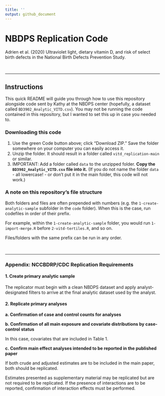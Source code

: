 ```yaml
---
title: ''
output: github_document
---
```

# NBDPS Replication Code

Adrien et al. (2020) Ultraviolet light, dietary vitamin D, and risk of select birth defects in the National Birth Defects Prevention Study.

<br> 

***

## Instructions

This quick README will guide you through how to use this repository alongside code sent by Kathy at the NBDPS center (hopefully, a dataset called `BD3902_Analytic_VITD.csv`). You may not be running the code contained in this repository, but I wanted to set this up in case you needed to.

### Downloading this code

1.  Use the green Code button above; click "Download ZIP." Save the folder somewhere on your computer you can easily access it.
2.  Unzip the folder. It should result in a folder called `vitd_replication-main` or similar.
3.  IMPORTANT: Add a folder called `data` to the unzipped folder. **Copy the `BD3902_Analytic_VITD.csv` file into it.** (If you do not name the folder `data` - all lowercase! - or don't put it in the main folder, this code will not work.)

### A note on this repository's file structure

Both folders and files are often prepended with numbers (e.g. the `1-create-analytic-sample` subfolder in the `code` folder). When this is the case, run codefiles in order of their prefix. 

For example, within the `1-create-analytic-sample` folder, you would run `1-import-merge.R` before `2-vitd-tertiles.R`, and so on.

Files/folders with the same prefix can be run in any order.

<br>

***

### Appendix: NCCBDRP/CDC Replication Requirements

#### 1. Create primary analytic sample

The replicator must begin with a clean NBDPS dataset and apply analyst-designated filters to arrive at the final analytic dataset used by the analyst.

#### 2. Replicate primary analyses

**a. Confirmation of case and control counts for analyses**

**b. Confirmation of all main exposure and covariate distributions by case-control status**

In this case, covariates that are included in Table 1.

**c. Confirm main effect analyses intended to be reported in the published paper**

If both crude and adjusted estimates are to be included in the main paper, both should be replicated.

Estimates presented as supplementary material may be replicated but are not required to be replicated. If the presence of interactions are to be reported, confirmation of interaction effects must be performed.

<br>
